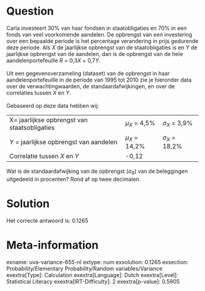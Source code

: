 Question
========

Carla investeert 30% van haar fondsen in staatobligaties en 70% in een
fonds van veel voorkomende aandelen. De opbrengst van een investering
over een bepaalde periode is het percentage verandering in prijs
gedurende deze periode. Als *X* de jaarlijkse opbrengst van de
staatobligaties is en *Y* de jaarlijkse opbrengst van de aandelen, dan
is de opbrengst van de hele aandelenportefeuille *R* = 0,3*X* + 0,7*Y*.\
\
Uit een gegevensverzameling (dataset) van de opbrengst in haar
aandelenportefeuille in de periode van 1995 tot 2010 zie je hieronder
data over de verwachtingwaarden, de standaardafwijkingen, en over de
correlaties tussen *X* en *Y*.\
\
Gebaseerd op deze data hebben wij:

  ---------------------------------------------- ---------------- -----------------
  X= jaarlijkse opbrengst van staatsobligaties   *μ~X~* = 4,5%    *σ~X~* = 3,9%
  *Y* = jaarlijkse opbrengst van aandelen        *μ~X~* = 14,2%   *σ~X~* = 18,2% 
  Correlatie tussen *X* en *Y*                   -0,12            
  ---------------------------------------------- ---------------- -----------------

Wat is de standaardafwijking van de opbrengst (*σ~R~*) van de
beleggingen uitgedeeld in procenten? Rond af op twee decimalen.


Solution
========

Het correcte antwoord is: 0.1265

Meta-information
================
exname: uva-variance-655-nl
extype: num
exsolution: 0.1265
exsection: Probability/Elementary Probability/Random variables/Variance
exextra[Type]: Calculation
exextra[Language]: Dutch
exextra[Level]: Statistical Literacy
exextra[IRT-Difficulty]: 2
exextra[p-value]: 0.5905
